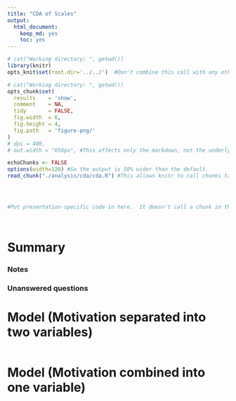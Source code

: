 ```yaml
---
title: "CDA of Scales"
output:
  html_document:
    keep_md: yes
    toc: yes
---
```


<!--  Set the working directory to the repository's base directory; this assumes the report is nested inside of three directories.-->
```r
# cat("Working directory: ", getwd())
library(knitr)
opts_knit$set(root.dir='../../')  #Don't combine this call with any other chunk -especially one that uses file paths.
```

<!-- Set the report-wide options, and point to the external code file. -->
```r
# cat("Working directory: ", getwd())
opts_chunk$set(
  results    = 'show',
  comment    = NA,
  tidy       = FALSE,
  fig.width  = 6,
  fig.height = 4,
  fig.path   = 'figure-png/'
)
# dpi = 400,
# out.width = "650px", #This affects only the markdown, not the underlying png file.  The height will be scaled appropriately.

echoChunks <- FALSE
options(width=120) #So the output is 50% wider than the default.
read_chunk("./analysis/cda/cda.R") #This allows knitr to call chunks tagged in the underlying *.R file.
```

<!-- Load the sources.  Suppress the output when loading sources. -->
```r
```

<!-- Load 'sourced' R files.  Suppress the output when loading packages. -->
```r
```

<!-- Load any global functions and variables declared in the R file.  Suppress the output. -->
```r
```

<!-- Declare any global functions specific to a Rmd output.  Suppress the output. -->
```r
#Put presentation-specific code in here.  It doesn't call a chunk in the codebehind file.
```

<!-- Load the datasets. -->
```r
```

<!-- Tweak the datasets. -->
```r
```


# Summary

### Notes

### Unanswered questions


# Model (Motivation separated into two variables)
```r
```

# Model (Motivation combined into one variable)
```r
```

